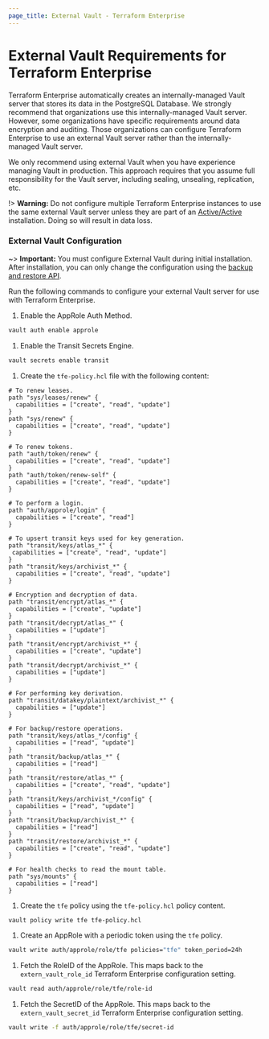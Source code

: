 ```yaml
---
page_title: External Vault - Terraform Enterprise
---
```


# External Vault Requirements for Terraform Enterprise

Terraform Enterprise automatically creates an internally-managed Vault server
that stores its data in the PostgreSQL Database. We strongly recommend that
organizations use this internally-managed Vault server. However, some
organizations have specific requirements around data encryption and auditing.
Those organizations can configure Terraform Enterprise to use an external Vault
server rather than the internally-managed Vault server.

We only recommend using external Vault when you have experience managing Vault
in production. This approach requires that you assume full responsibility for
the Vault server, including sealing, unsealing, replication, etc.

!> **Warning:** Do not configure multiple Terraform Enterprise instances to use the same external Vault server unless they are part of an [Active/Active](/enterprise/install/automated/active-active) installation. Doing so will result in data loss.

### External Vault Configuration

~> **Important:** You must configure External Vault during initial installation. After installation, you can only change the configuration using the [backup and restore API](/enterprise/admin/infrastructure/backup-restore).

Run the following commands to configure your external Vault server for use with
Terraform Enterprise.

1. Enable the AppRole Auth Method.

  ```sh
  vault auth enable approle
  ```

1. Enable the Transit Secrets Engine.

  ```sh
  vault secrets enable transit
  ```

1. Create the `tfe-policy.hcl` file with the following content:

  ```hcl
  # To renew leases.
  path "sys/leases/renew" {
    capabilities = ["create", "read", "update"]
  }
  path "sys/renew" {
    capabilities = ["create", "read", "update"]
  }

  # To renew tokens.
  path "auth/token/renew" {
    capabilities = ["create", "read", "update"]
  }
  path "auth/token/renew-self" {
    capabilities = ["create", "read", "update"]
  }

  # To perform a login.
  path "auth/approle/login" {
    capabilities = ["create", "read"]
  }

  # To upsert transit keys used for key generation.
  path "transit/keys/atlas_*" {
   capabilities = ["create", "read", "update"]
  }
  path "transit/keys/archivist_*" {
    capabilities = ["create", "read", "update"]
  }

  # Encryption and decryption of data.
  path "transit/encrypt/atlas_*" {
    capabilities = ["create", "update"]
  }
  path "transit/decrypt/atlas_*" {
    capabilities = ["update"]
  }
  path "transit/encrypt/archivist_*" {
    capabilities = ["create", "update"]
  }
  path "transit/decrypt/archivist_*" {
    capabilities = ["update"]
  }

  # For performing key derivation.
  path "transit/datakey/plaintext/archivist_*" {
    capabilities = ["update"]
  }

  # For backup/restore operations.
  path "transit/keys/atlas_*/config" {
    capabilities = ["read", "update"]
  }
  path "transit/backup/atlas_*" {
    capabilities = ["read"]
  }
  path "transit/restore/atlas_*" {
    capabilities = ["create", "read", "update"]
  }
  path "transit/keys/archivist_*/config" {
    capabilities = ["read", "update"]
  }
  path "transit/backup/archivist_*" {
    capabilities = ["read"]
  }
  path "transit/restore/archivist_*" {
    capabilities = ["create", "read", "update"]
  }

  # For health checks to read the mount table.
  path "sys/mounts" {
    capabilities = ["read"]
  }
  ```

1. Create the `tfe` policy using the `tfe-policy.hcl` policy content.

  ```sh
  vault policy write tfe tfe-policy.hcl
  ```

1. Create an AppRole with a periodic token using the `tfe` policy.

  ```sh
  vault write auth/approle/role/tfe policies="tfe" token_period=24h
  ```

1. Fetch the RoleID of the AppRole. This maps back to the `extern_vault_role_id` Terraform Enterprise configuration setting.

  ```sh
  vault read auth/approle/role/tfe/role-id
  ```

1. Fetch the SecretID of the AppRole. This maps back to the `extern_vault_secret_id` Terraform Enterprise configuration setting.

  ```sh
  vault write -f auth/approle/role/tfe/secret-id
  ```
